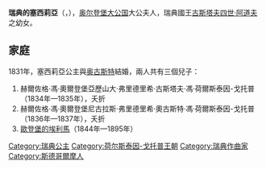 {{Unreferenced|time=2020-08-29T14:06:09+00:00}}
{{Infobox royalty|consort=yes
| name        = 瑞典的塞西莉亞
| image       = Peter Cecilia of Sweden.jpg
| succession  = 歐登堡大公夫人
| reign       = 1831年5月5日－1844年1月27日
| birth_date  = {{birth date|1807|6|22|df=y}}
| birth_place = {{SWE}}[[斯德哥爾摩|斯德哥爾摩]]
| death_date  = {{death date and age|1844|1|27|1807|6|22|df=y}}
| death_place = [[File:Oldenburg_Flagge.jpg|23px]] [[奥尔登堡大公国|奥尔登堡大公国]][[奥尔登堡|奥尔登堡]]
| spouse      = {{marriage|[[奥古斯特_(奥尔登堡)|奥古斯特]]|1831}}
| issue       = [[歐登堡的埃利馬|歐登堡的埃利馬]]
| house       = [[霍爾斯坦-戈托普王朝瑞典分支|霍爾斯坦-戈托普王朝瑞典分支]]
| father      = [[古斯塔夫四世·阿道夫|古斯塔夫四世·阿道夫]]
| mother      = [[巴登的弗蕾德里克|巴登的弗蕾德里克]]
| religion    = [[信義宗|信義宗]]
}}
'''瑞典的塞西莉亞'''（{{lang-sv|Cecilia av Sverige}}，{{bd|1807年|6月22日|1844年|1月27日}}），[[奥尔登堡大公国|奥尔登堡大公国]]大公夫人，瑞典國王[[古斯塔夫四世·阿道夫|古斯塔夫四世·阿道夫]]之幼女。

== 家庭 ==
1831年，塞西莉亞公主與[[奥古斯特_(奥尔登堡)|奥古斯特]]結婚，兩人共有三個兒子：
# 赫爾佐格·馮·奧爾登堡亞歷山大·弗里德里希·古斯塔夫·馮·荷爾斯泰因-戈托普（1834年—1835年），夭折
# 赫爾佐格·馮·奧爾登堡尼古拉斯·弗里德里希·奧古斯特·馮·荷爾斯泰因-戈托普（1836年—1837年），夭折
# [[歐登堡的埃利馬|歐登堡的埃利馬]]（1844年—1895年）

{{bio-stub}}

[[Category:瑞典公主|Category:瑞典公主]]
[[Category:荷尔斯泰因-戈托普王朝|Category:荷尔斯泰因-戈托普王朝]]
[[Category:瑞典作曲家|Category:瑞典作曲家]]
[[Category:斯德哥爾摩人|Category:斯德哥爾摩人]]
